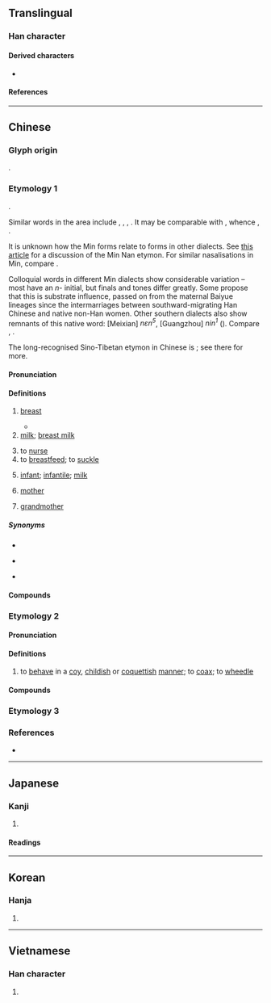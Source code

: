 {{also|嬭}}
{{character info}}
==Translingual==
{{stroke order|strokes=5}}

===Han character===
{{Han char|rn=38|rad=女|as=02|sn=5|four=47427|canj=VNHS|ids=⿰女乃}}

====Derived characters====
* {{l|mul|[[𣐨]], [[𫇵]], [[𪺫]]}}

====References====
{{Han ref|kx=0255.021|dkj=06043|dj=0518.030|hdz=21024.060|uh=5976}}

----

==Chinese==

===Glyph origin===
{{Han etym}}
{{Han compound|女|乃|ls=psc|c1=s|c2=p}}.

===Etymology 1===
{{zh-forms|alt=*嬭,𬂌-Min Dong}}
{{unk|zh}}.

Similar words in the area include {{cog|hmx-pro|*niaʔ²ᴰ|t=mother}}, {{cog|bo|ཨ་ནེ}}, {{m|bo|ནེ་ནེ||paternal aunt}}, {{cog|km|ញី||female}}. It may be comparable with {{cog|sit-pro|*s-nja-n|t=breast; milk; suck}}, whence {{cog|ii|ꑍ|t=liquid milk}}, {{m|ii|ꀉꆂ|t=breast; milk}}.

It is unknown how the Min forms relate to forms in other dialects. See [http://twblg.dict.edu.tw/holodict_new/iongji/pdf/annesia370pdf.pdf this article] for a discussion of the Min Nan etymon. For similar nasalisations in Min, compare {{zh-l|耳}}.

Colloquial words in different Min dialects show considerable variation – most have an ''n''- initial, but finals and tones differ greatly. Some propose that this is substrate influence, passed on from the maternal Baiyue lineages since the intermarriages between southward-migrating Han Chinese and native non-Han women. Other southern dialects also show remnants of this native word: {{cog|hak|-}} [Meixian] ''nɛn<sup>5</sup>'', {{cog|yue|-}} [Guangzhou] ''nin<sup>1</sup>'' ({{zh-l|*𢆡}}). Compare {{cog|th|นม|t=breast; breastmilk}}, {{cog|za|noemz|t=breast; breastmilk}}.

The long-recognised Sino-Tibetan etymon in Chinese is {{och-l|乳}}; see there for more.

====Pronunciation====
{{zh-pron
|m=nǎi
|m-s=nai3
|dg=нэ2
|c=naai5,naai5-1
|g=lai3/lai1
|g_note=lai1 - only used in {{zh-l|*奶子|paternal grandmother}}
|h=pfs=nen/nâi;gd=nên4/nai1
|h_note=Sixian: nen - colloquial; nâi - literary
Meixian: nên4 - colloquial; nai1 - literary
|j=nai2
|mb=nâing/nǎi/na̿i
|mb_note=nâing - colloquial
|md=nĕng/nèng/nā̤/nāi
|md_note=nĕng - colloquial (“breast”); nèng - colloquial (“breastmilk”); nā̤ - colloquial; nāi - literary
|mn=xm,tp,tn,mg,sg:ni/qz,lk,sx,km,hc:lin/zz,kh,yl,tc,pn:leng/zz:nee/tw,sg:ne/nái
|mn_note=ni/lin/leng - colloquial (“breast; milk; milk-like beverage; rubber; handle”); nee/ne - colloquial (“breast; milk”); nái - literary
|mn-t=ni6/ni1/nai2
|mn-t_note=ni6 - colloquial; ni1 - colloquial; nai2 - literary
|w=3na
|x=lai3
|mc=y
|oc=y
|ma=Zh-nǎi.oga
|cat=n,v,a
}}

====Definitions====
{{zh-hanzi}}

# [[breast]]
#: {{zh-co|奶頭|nipple}}
#* {{zh-x|真 奶 假 奶 都 是 奶，有 屌 沒 屌 都 很 屌|ref='''2020''' October 30, [https://m.weibo.cn/7500341772/4566765730014103 a slogan used in the 2020 Taiwan Trans-March]}}
# [[milk]]; [[breast milk]]
#: {{zh-co|飲 奶|to drink '''milk'''|C}}
# to [[nurse]]
# to [[breastfeed]]; to [[suckle]]
# {{lb|zh|in compounds}} [[infant]]; [[infantile]]; [[milk]] {{gl|teeth, name, etc.}}
#: {{zh-co|奶名|'''childhood''' name}}
#: {{zh-co|奶聲奶氣|'''childish''' voice}}
# {{lb|zh|regional}} [[mother]]
# {{lb|zh|regional}} [[grandmother]]

=====Synonyms=====
* {{s|grandmother}}
{{zh-dial|祖母}}
* {{s|breast}}
{{zh-dial|乳房}}
* {{s|milk}}
{{zh-syn-saurus|奶汁}}

====Compounds====
{{zh-der|師奶|二奶|牛奶|奶奶|奶頭|酸奶|奶牛|奶罩|吃奶|產奶|奶茶|奶白|奶爸|奶粉|羊奶|豆奶|奶酪|奶酒|奶水|奶油|催奶|奶公|奶名|奶品|奶嘴|奶娘|奶媽|奶嬤嬤|奶子|奶子酒|奶捲|奶昔|奶毛|奶牙|奶瓶|奶皮|奶積|奶精|奶膀子|奶餅|姑奶奶|姨奶|姨奶奶|小奶奶|少奶奶|摘奶|斷奶|漾奶|牛奶糖|老奶奶|舅奶奶|花奶奶|親奶奶|酸牛奶|鮮奶|鮮奶油|全脂奶粉|嬰兒奶粉|脫脂奶粉|飼料奶粉|小奶狗|肨奶:hàng-leng|奶母:leng-bú|人奶|奶聲奶氣|下奶|吃奶勁兒|吃奶氣力|吃奶腔|大奶奶|奶口|奶哥哥|奶姆|奶娃|奶子府|奶房|奶烏他|奶糕|奶胖|奶腔|奶腥|奶豆腐|奶食|孫少奶奶|少奶|忌奶|戀奶|洋奶|牛奶柿|瞎奶|芋奶|郎奶|酸奶子|馬奶子|馬奶酒|黃奶|珍奶|食奶|淡奶}}

===Etymology 2===
{{zh-forms|alt=乃,奈}}
{{rfe|zh}}

====Pronunciation====
{{zh-pron
|mn=xm:nái/tw:nai
|dial=n
|cat=v
}}

====Definitions====
{{zh-hanzi}}

# {{lb|zh|Hokkien}} to [[behave]] in a [[coy]], [[childish]] or [[coquettish]] [[manner]]; to [[coax]]; to [[wheedle]]

====Compounds====
{{zh-der|司奶|使奶}}

===Etymology 3===
{{zh-see|𦧺}}

===References===
* {{R:yue:mfccd}}

{{zh-cat|Intermediate}}

----

==Japanese==

===Kanji===
{{ja-kanji|grade=|rs=女02}}

# {{rfdef|ja|sort=女02}}

====Readings====
{{ja-readings
|goon=ない, ね
|kanon=だい
|kun=ちち-, はぐく-む}}

----

==Korean==

===Hanja===
{{ko-hanja|젖|내}}

# {{rfdef|ko|sort=女02}}

----

==Vietnamese==

===Han character===
{{vi-readings|reading=nãi, nái|rs=女02}}

# {{rfdef|vi|sort=女02}}